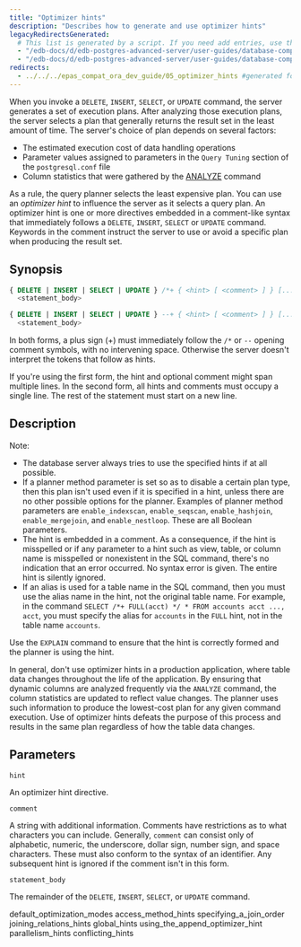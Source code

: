 ```yaml
---
title: "Optimizer hints"
description: "Describes how to generate and use optimizer hints"
legacyRedirectsGenerated:
  # This list is generated by a script. If you need add entries, use the `legacyRedirects` key.
  - "/edb-docs/d/edb-postgres-advanced-server/user-guides/database-compatibility-for-oracle-developers-guide/9.6/Database_Compatibility_for_Oracle_Developers_Guide_v9.6.1.037.html"
  - "/edb-docs/d/edb-postgres-advanced-server/user-guides/database-compatibility-for-oracle-developers-guide/9.5/Database_Compatibility_for_Oracle_Developers_Guide.1.120.html"
redirects:
  - ../../../epas_compat_ora_dev_guide/05_optimizer_hints #generated for docs/epas/reorg-role-use-case-mode
---
```


<div id="optimizer_hints" class="registered_link"></div>

When you invoke a `DELETE`, `INSERT`, `SELECT`, or `UPDATE` command, the server generates a set of execution plans. After analyzing those execution plans, the server selects a plan that generally returns the result set in the least amount of time. The server's choice of plan depends on several factors:

-   The estimated execution cost of data handling operations
-   Parameter values assigned to parameters in the `Query Tuning` section of the `postgresql.conf` file
-   Column statistics that were gathered by the [ANALYZE](http://www.enterprisedb.com/docs/en/9.3/pg/sql-analyze.html) command

As a rule, the query planner selects the least expensive plan. You can use an *optimizer hint* to influence the server as it selects a query plan. An optimizer hint is one or more directives embedded in a comment-like syntax that immediately follows a `DELETE`, `INSERT`, `SELECT` or `UPDATE` command. Keywords in the comment instruct the server to use or avoid a specific plan when producing the result set.

## Synopsis

```sql
{ DELETE | INSERT | SELECT | UPDATE } /*+ { <hint> [ <comment> ] } [...] */
  <statement_body>

{ DELETE | INSERT | SELECT | UPDATE } --+ { <hint> [ <comment> ] } [...]
  <statement_body>
```

 In both forms, a plus sign (+) must immediately follow the `/*` or `--` opening comment symbols, with no intervening space. Otherwise the server doesn't interpret the tokens that follow as hints.

If you're using the first form, the hint and optional comment might span multiple lines. In the second form, all hints and comments must occupy a single line. The rest of the statement must start on a new line.

## Description

Note:

-   The database server always tries to use the specified hints if at all possible.
-   If a planner method parameter is set so as to disable a certain plan type, then this plan isn't used even if it is specified in a hint, unless there are no other possible options for the planner. Examples of planner method parameters are `enable_indexscan`, `enable_seqscan`, `enable_hashjoin`, `enable_mergejoin`, and `enable_nestloop`. These are all Boolean parameters.
-   The hint is embedded in a comment. As a consequence, if the hint is misspelled or if any parameter to a hint such as view, table, or column name is misspelled or nonexistent in the SQL command, there's no indication that an error occurred. No syntax error is given. The entire hint is silently ignored.
-   If an alias is used for a table name in the SQL command, then you must use the alias name in the hint, not the original table name. For example, in the command `SELECT /*+ FULL(acct) */ * FROM accounts acct ..., acct`, you must specify the alias for `accounts` in the `FULL` hint, not in the table name `accounts`.

Use the `EXPLAIN` command to ensure that the hint is correctly formed and the planner is using the hint. 

In general, don't use optimizer hints in a production application, where table data changes throughout the life of the application. By ensuring that dynamic columns are analyzed frequently via the `ANALYZE` command, the column statistics are updated to reflect value changes. The planner uses such information to produce the lowest-cost plan for any given command execution. Use of optimizer hints defeats the purpose of this process and results in the same plan regardless of how the table data changes.

## Parameters

`hint`

  An optimizer hint directive.

`comment`

  A string with additional information. Comments have restrictions as to what characters you can include. Generally, `comment` can consist only of alphabetic, numeric, the underscore, dollar sign, number sign, and space characters. These must also conform to the syntax of an identifier. Any subsequent hint is ignored if the comment isn't in this form.

`statement_body`

  The remainder of the `DELETE`, `INSERT`, `SELECT`, or `UPDATE` command.

<div class="toctree" maxdepth="3">

default_optimization_modes access_method_hints specifying_a_join_order joining_relations_hints global_hints using_the_append_optimizer_hint parallelism_hints conflicting_hints

</div>
